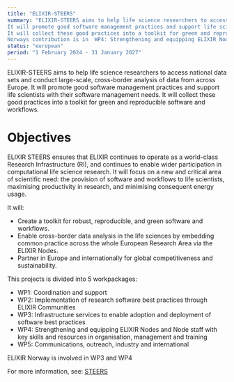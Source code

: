 ```yaml
---
title: "ELIXIR-STEERS"
summary: "ELIXIR-STEERS aims to help life science researchers to access national data sets and conduct large-scale, cross-border analysis of data from across Europe.
It will promote good software management practices and support life scientists with their software management needs.
It will collect these good practices into a toolkit for green and reproducible software and workflows.
Norways contribution is in  WP4: Strengthening and equipping ELIXIR Nodes and Node staff with key skills and resources in organisation, management and training..."
status: "european"
period: "1 February 2024 - 31 January 2027"
---
```

ELIXIR-STEERS aims to help life science researchers to access national data sets and conduct large-scale, cross-border analysis of data from across Europe.
It will promote good software management practices and support life scientists with their software management needs.
It will collect these good practices into a toolkit for green and reproducible software and workflows.

# Objectives
ELIXIR STEERS ensures that ELIXIR continues to operate as a world-class Research Infrastructure (RI), and continues to enable wider participation in computational life science research. 
It will focus on a new and critical area of scientific need: the provision of software and workflows to life scientists, maximising productivity in research, and minimising consequent energy usage. 

It will:
* Create a toolkit for robust, reproducible, and green software and workflows.
* Enable cross-border data analysis in the life sciences by embedding common practice across the whole European Research Area via the ELIXIR Nodes.
* Partner in Europe and internationally for global competitiveness and sustainability.

This projects is divided into 5 workpackages:
* WP1: Coordination and support
* WP2: Implementation of research software best practices through ELIXIR Communities
* WP3: Infrastructure services to enable adoption and deployment of software best practices
* WP4: Strengthening and equipping ELIXIR Nodes and Node staff with key skills and resources in organisation, management and training
* WP5: Communications, outreach, industry and international

ELIXIR Norway is involved in WP3 and WP4

For more information, see: [STEERS](https://elixir-europe.org/about-us/how-funded/eu-projects/steers)
